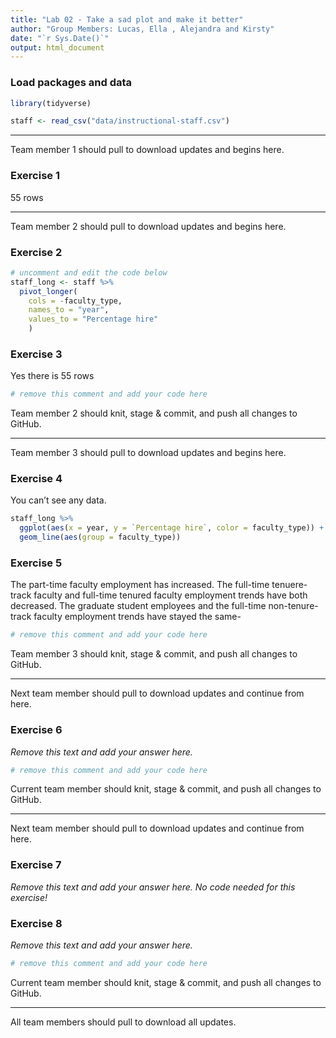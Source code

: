 ```yaml
---
title: "Lab 02 - Take a sad plot and make it better"
author: "Group Members: Lucas, Ella , Alejandra and Kirsty"
date: "`r Sys.Date()`"
output: html_document
---
```


### Load packages and data

```r
library(tidyverse) 
```

```r
staff <- read_csv("data/instructional-staff.csv")
```


--------


Team member 1 should pull to download updates and begins here.



### Exercise 1

55 rows



--------

Team member 2 should pull to download updates and begins here.

### Exercise 2

```r
# uncomment and edit the code below
staff_long <- staff %>%
  pivot_longer(
    cols = -faculty_type, 
    names_to = "year",
    values_to = "Percentage hire"
    )
```


### Exercise 3

Yes there is 55 rows

```r
# remove this comment and add your code here

```


Team member 2 should knit, stage & commit, and push all changes to GitHub.

--------

Team member 3 should pull to download updates and begins here.


### Exercise 4

You can't see any data.

```r
staff_long %>%
  ggplot(aes(x = year, y = `Percentage hire`, color = faculty_type)) +
  geom_line(aes(group = faculty_type)) 


```



### Exercise 5

The part-time faculty employment has increased.
The full-time tenuere-track faculty and full-time tenured faculty employment trends have both decreased.
The graduate student employees and the full-time non-tenure-track faculty employment trends have stayed the same-

```r
# remove this comment and add your code here
```


Team member 3 should knit, stage & commit, and push all changes to GitHub.

--------

Next team member should pull to download updates and continue from here.


### Exercise 6

*Remove this text and add your answer here.*

```r
# remove this comment and add your code here
```


Current team member should knit, stage & commit, and push all changes to GitHub.

--------

Next team member should pull to download updates and continue from here.


### Exercise 7

*Remove this text and add your answer here. No code needed for this exercise!*


### Exercise 8

*Remove this text and add your answer here.*

```r
# remove this comment and add your code here
```


Current team member should knit, stage & commit, and push all changes to GitHub.

--------

All team members should pull to download all updates.


